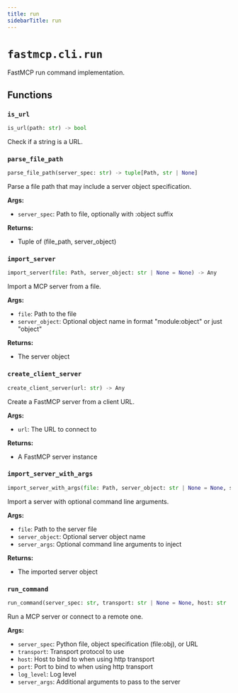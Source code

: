 ```yaml
---
title: run
sidebarTitle: run
---
```


# `fastmcp.cli.run`


FastMCP run command implementation.

## Functions

### `is_url` <sup><a href="https://github.com/jlowin/fastmcp/blob/main/src/fastmcp/cli/run.py#L14"><Icon icon="github" size="14" /></a></sup>

```python
is_url(path: str) -> bool
```


Check if a string is a URL.


### `parse_file_path` <sup><a href="https://github.com/jlowin/fastmcp/blob/main/src/fastmcp/cli/run.py#L20"><Icon icon="github" size="14" /></a></sup>

```python
parse_file_path(server_spec: str) -> tuple[Path, str | None]
```


Parse a file path that may include a server object specification.

**Args:**
- `server_spec`: Path to file, optionally with \:object suffix

**Returns:**
- Tuple of (file_path, server_object)


### `import_server` <sup><a href="https://github.com/jlowin/fastmcp/blob/main/src/fastmcp/cli/run.py#L51"><Icon icon="github" size="14" /></a></sup>

```python
import_server(file: Path, server_object: str | None = None) -> Any
```


Import a MCP server from a file.

**Args:**
- `file`: Path to the file
- `server_object`: Optional object name in format "module\:object" or just "object"

**Returns:**
- The server object


### `create_client_server` <sup><a href="https://github.com/jlowin/fastmcp/blob/main/src/fastmcp/cli/run.py#L121"><Icon icon="github" size="14" /></a></sup>

```python
create_client_server(url: str) -> Any
```


Create a FastMCP server from a client URL.

**Args:**
- `url`: The URL to connect to

**Returns:**
- A FastMCP server instance


### `import_server_with_args` <sup><a href="https://github.com/jlowin/fastmcp/blob/main/src/fastmcp/cli/run.py#L141"><Icon icon="github" size="14" /></a></sup>

```python
import_server_with_args(file: Path, server_object: str | None = None, server_args: list[str] | None = None) -> Any
```


Import a server with optional command line arguments.

**Args:**
- `file`: Path to the server file
- `server_object`: Optional server object name
- `server_args`: Optional command line arguments to inject

**Returns:**
- The imported server object


### `run_command` <sup><a href="https://github.com/jlowin/fastmcp/blob/main/src/fastmcp/cli/run.py#L165"><Icon icon="github" size="14" /></a></sup>

```python
run_command(server_spec: str, transport: str | None = None, host: str | None = None, port: int | None = None, log_level: str | None = None, server_args: list[str] | None = None) -> None
```


Run a MCP server or connect to a remote one.

**Args:**
- `server_spec`: Python file, object specification (file\:obj), or URL
- `transport`: Transport protocol to use
- `host`: Host to bind to when using http transport
- `port`: Port to bind to when using http transport
- `log_level`: Log level
- `server_args`: Additional arguments to pass to the server

